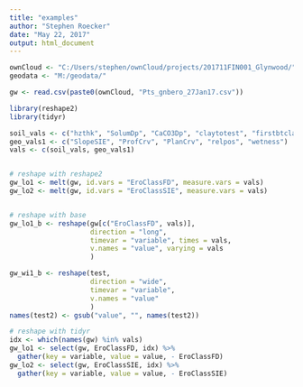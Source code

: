 ---
title: "examples"
author: "Stephen Roecker"
date: "May 22, 2017"
output: html_document
---

```{r reshaping data}
ownCloud <- "C:/Users/stephen/ownCloud/projects/201711FIN001_Glynwood/"
geodata <- "M:/geodata/"

gw <- read.csv(paste0(ownCloud, "Pts_gnbero_27Jan17.csv"))

library(reshape2)
library(tidyr)

soil_vals <- c("hzthk", "SolumDp", "CaCO3Dp", "claytotest", "firstbtclay", "mxvalue", "mxchroma")
geo_vals1 <- c("SlopeSIE", "ProfCrv", "PlanCrv", "relpos", "wetness")
vals <- c(soil_vals, geo_vals1)


# reshape with reshape2
gw_lo1 <- melt(gw, id.vars = "EroClassFD", measure.vars = vals)
gw_lo2 <- melt(gw, id.vars = "EroClassSIE", measure.vars = vals)


# reshape with base
gw_lo1_b <- reshape(gw[c("EroClassFD", vals)],
                    direction = "long",
                    timevar = "variable", times = vals,
                    v.names = "value", varying = vals 
                    )

gw_wi1_b <- reshape(test, 
                    direction = "wide",
                    timevar = "variable",
                    v.names = "value"
                    )
names(test2) <- gsub("value", "", names(test2))

# reshape with tidyr
idx <- which(names(gw) %in% vals)
gw_lo1 <- select(gw, EroClassFD, idx) %>%
  gather(key = variable, value = value, - EroClassFD)
gw_lo2 <- select(gw, EroClassSIE, idx) %>%
  gather(key = variable, value = value, - EroClassSIE)
```